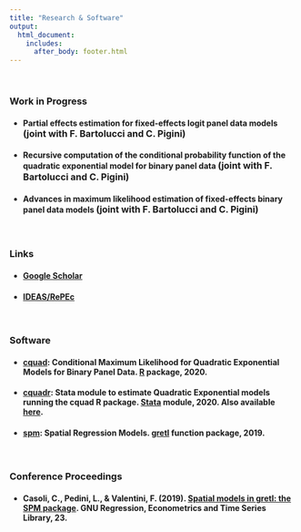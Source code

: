 ```yaml
---
title: "Research & Software"
output: 
  html_document:
    includes:
      after_body: footer.html
---
```


<p>&nbsp;</p>

### **Work in Progress**

* #### **Partial effects estimation for fixed-effects logit panel data models** <font size="3"> (joint with F. Bartolucci and C. Pigini) </font>  



* #### **Recursive computation of the conditional probability function of the quadratic exponential model for binary panel data** <font size="3"> (joint with F. Bartolucci and C. Pigini) </font>  



* #### **Advances in maximum likelihood estimation of fixed-effects binary panel data models** <font size="3"> (joint with F. Bartolucci and C. Pigini) </font>



<p>&nbsp;</p>
### **Links**

* #### [Google Scholar](https://scholar.google.com/citations?user=9AqXyqQAAAAJ&hl=it&oi=sra) <i class="ai ai-google-scholar"></i>
* #### [IDEAS/RePEc](https://ideas.repec.org/f/pva895.html) <i class="ai ai-ideas-repec"></i>


<p>&nbsp;</p>



### **Software**

* #### [**cquad**](https://cran.r-project.org/web/packages/cquad/index.html): Conditional Maximum Likelihood for Quadratic Exponential Models for Binary Panel Data. [R](https://www.r-project.org/) package, 2020.

* #### [**cquadr**](https://ideas.repec.org/c/boc/bocode/s458852.html): Stata module to estimate Quadratic Exponential models running the cquad R package. [Stata](https://www.stata.com/) module, 2020. Also available [here](https://github.com/fravale/cquadr).

* #### [**spm**](http://ricardo.ecn.wfu.edu/gretl/cgi-bin/current_fnfiles/spm.zip): Spatial Regression Models. [gretl](http://gretl.sourceforge.net/) function package, 2019.

<p>&nbsp;</p>



### **Conference Proceedings** 

* #### Casoli, C., Pedini, L., & Valentini, F. (2019). [**Spatial models in gretl: the SPM package**](http://www.fedoa.unina.it/12338/1/GRETL2019.pdf#page=33). GNU Regression, Econometrics and Time Series Library, 23.